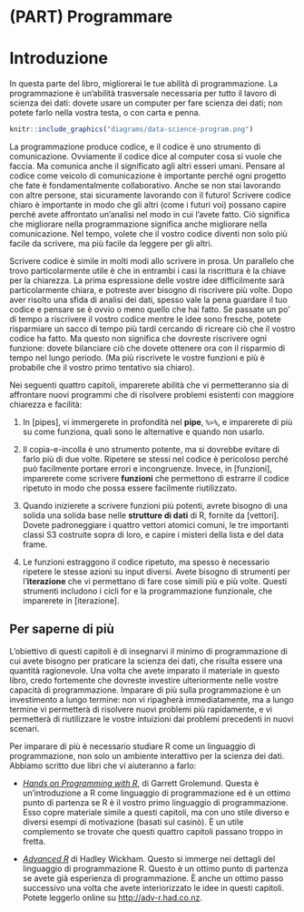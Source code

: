 # (PART) Programmare {-}

# Introduzione {#program-intro}

In questa parte del libro, migliorerai le tue abilità di programmazione. La programmazione è un'abilità trasversale necessaria per tutto il lavoro di scienza dei dati: dovete usare un computer per fare scienza dei dati; non potete farlo nella vostra testa, o con carta e penna.

```r
knitr::include_graphics("diagrams/data-science-program.png")
```

La programmazione produce codice, e il codice è uno strumento di comunicazione. Ovviamente il codice dice al computer cosa si vuole che faccia. Ma comunica anche il significato agli altri esseri umani. Pensare al codice come veicolo di comunicazione è importante perché ogni progetto che fate è fondamentalmente collaborativo. Anche se non stai lavorando con altre persone, stai sicuramente lavorando con il futuro! Scrivere codice chiaro è importante in modo che gli altri (come i futuri voi) possano capire perché avete affrontato un'analisi nel modo in cui l'avete fatto. Ciò significa che migliorare nella programmazione significa anche migliorare nella comunicazione. Nel tempo, volete che il vostro codice diventi non solo più facile da scrivere, ma più facile da leggere per gli altri. 

Scrivere codice è simile in molti modi allo scrivere in prosa. Un parallelo che trovo particolarmente utile è che in entrambi i casi la riscrittura è la chiave per la chiarezza. La prima espressione delle vostre idee difficilmente sarà particolarmente chiara, e potreste aver bisogno di riscrivere più volte. Dopo aver risolto una sfida di analisi dei dati, spesso vale la pena guardare il tuo codice e pensare se è ovvio o meno quello che hai fatto. Se passate un po' di tempo a riscrivere il vostro codice mentre le idee sono fresche, potete risparmiare un sacco di tempo più tardi cercando di ricreare ciò che il vostro codice ha fatto. Ma questo non significa che dovreste riscrivere ogni funzione: dovete bilanciare ciò che dovete ottenere ora con il risparmio di tempo nel lungo periodo. (Ma più riscrivete le vostre funzioni e più è probabile che il vostro primo tentativo sia chiaro).

Nei seguenti quattro capitoli, imparerete abilità che vi permetteranno sia di affrontare nuovi programmi che di risolvere problemi esistenti con maggiore chiarezza e facilità: 

1.  In [pipes], vi immergerete in profondità nel __pipe__, `%>%`, e imparerete di più 
    su come funziona, quali sono le alternative e quando non usarlo.

1.  Il copia-e-incolla è uno strumento potente, ma si dovrebbe evitare di farlo più di
    due volte. Ripetere se stessi nel codice è pericoloso perché può facilmente portare 
    errori e incongruenze. Invece, in [funzioni], imparerete
    come scrivere __funzioni__ che permettono di estrarre il codice ripetuto in modo che 
    possa essere facilmente riutilizzato.

1.  Quando inizierete a scrivere funzioni più potenti, avrete bisogno di una solida
    una solida base nelle __strutture di dati__ di R, fornite da [vettori]. Dovete padroneggiare 
    i quattro vettori atomici comuni, le tre importanti classi S3 costruite 
    sopra di loro, e capire i misteri della lista e del data frame. 

1.  Le funzioni estraggono il codice ripetuto, ma spesso è necessario ripetere le
    stesse azioni su input diversi. Avete bisogno di strumenti per l'__iterazione__ che
    vi permettano di fare cose simili più e più volte. Questi strumenti includono i cicli for 
    e la programmazione funzionale, che imparerete in [iterazione].

## Per saperne di più

L'obiettivo di questi capitoli è di insegnarvi il minimo di programmazione di cui avete bisogno per praticare la scienza dei dati, che risulta essere una quantità ragionevole. Una volta che avete imparato il materiale in questo libro, credo fortemente che dovreste investire ulteriormente nelle vostre capacità di programmazione. Imparare di più sulla programmazione è un investimento a lungo termine: non vi ripagherà immediatamente, ma a lungo termine vi permetterà di risolvere nuovi problemi più rapidamente, e vi permetterà di riutilizzare le vostre intuizioni dai problemi precedenti in nuovi scenari.

Per imparare di più è necessario studiare R come un linguaggio di programmazione, non solo un ambiente interattivo per la scienza dei dati. Abbiamo scritto due libri che vi aiuteranno a farlo:

* [_Hands on Programming with R_](https://amzn.com/1449359019),
  di Garrett Grolemund. Questa è un'introduzione a R come linguaggio di programmazione 
  ed è un ottimo punto di partenza se R è il vostro primo linguaggio di programmazione. Esso 
  copre materiale simile a questi capitoli, ma con uno stile diverso e
  diversi esempi di motivazione (basati sul casinò). È un utile complemento 
  se trovate che questi quattro capitoli passano troppo in fretta.
  
* [_Advanced R_](https://amzn.com/1466586966) di Hadley Wickham. Questo si immerge nei
  dettagli del linguaggio di programmazione R. Questo è un ottimo punto di partenza se
  avete già esperienza di programmazione. È anche un ottimo passo successivo una volta che avete 
  interiorizzato le idee in questi capitoli. Potete leggerlo online su
  <http://adv-r.had.co.nz>.
